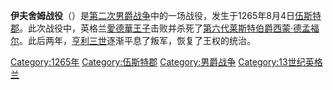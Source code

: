 '''伊夫舍姆战役'''（{{lang-en|Battle of Evesham}}）是[[第二次男爵战争|第二次男爵战争]]中的一场战役，发生于1265年8月4日[[伍斯特郡|伍斯特郡]]{{le|伊夫舍姆|Evesham}}。此次战役中，英格兰[[愛德華一世|愛德華王子]]击败并杀死了[[第六代莱斯特伯爵西蒙·德孟福尔|第六代莱斯特伯爵西蒙·德孟福尔]]。此后两年，[[亨利三世|亨利三世]]逐渐平息了叛军，恢复了王权的统治。

[[Category:1265年|Category:1265年]]
[[Category:伍斯特郡|Category:伍斯特郡]]
[[Category:男爵战争|Category:男爵战争]]
[[Category:13世纪英格兰|Category:13世纪英格兰]]